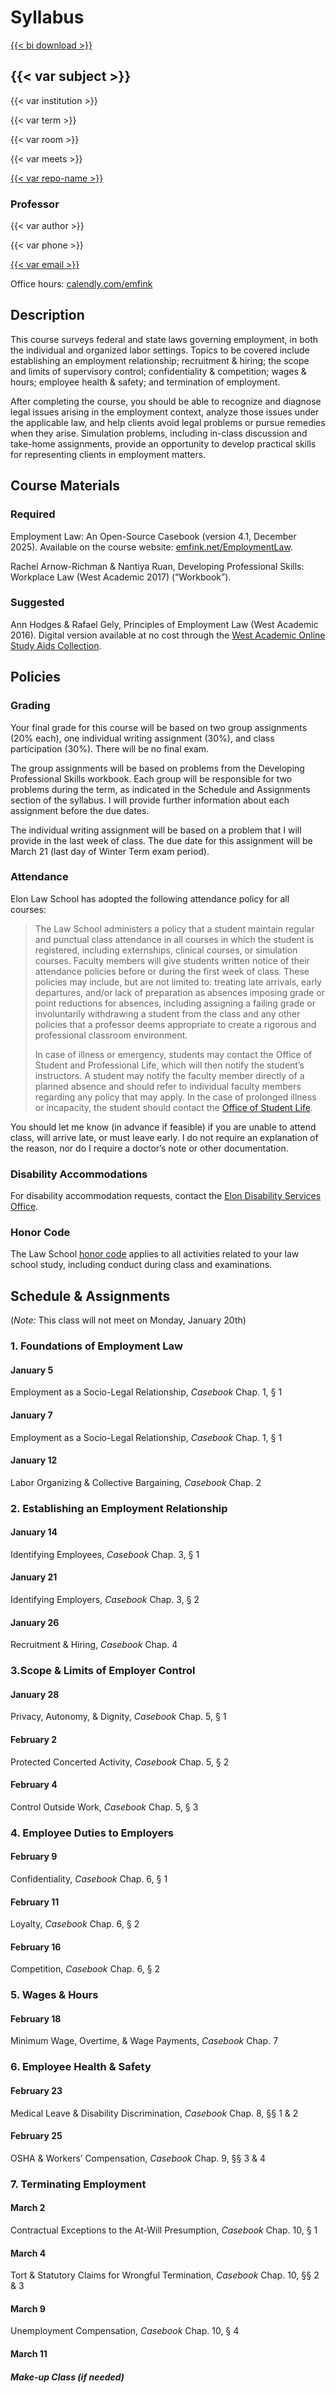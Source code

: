 # Syllabus {.unnumbered}

[{{< bi download >}}]({{< var syllabus-download >}} "Download Syllabus")

::: {.syllabus-header}

## {{< var subject >}} {.unnumbered}

{{< var institution >}}

{{< var term >}}

{{< var room >}}

{{< var meets >}}

[{{< var repo-name >}}]({{< var repo-url >}})

### Professor

{{< var author >}}

{{< var phone >}}

[{{< var email >}}](mailto:{{< var email >}})

Office hours: [[calendly.com/emfink]({{< var appointments >}})]{.mono-font-smaller}

:::

::: {.syllabus}

## Description {.unnumbered}

This course surveys federal and state laws governing employment, in both the individual and organized labor settings. Topics to be covered include establishing an employment relationship; recruitment & hiring; the scope and limits of supervisory control; confidentiality & competition; wages & hours; employee health & safety; and termination of employment. 

After completing the course, you should be able to recognize and diagnose legal issues arising in the employment context, analyze those issues under the applicable law, and help clients avoid legal problems or pursue remedies when they arise. Simulation problems, including in-class discussion and take-home assignments, provide an opportunity to develop practical skills for representing clients in employment matters.

## Course Materials {.unnumbered}

### Required

Employment Law: An Open-Source Casebook (version 4.1, December 2025). Available on the course website: [emfink.net/EmploymentLaw](http://www.emfink.net/EmploymentLaw).  

Rachel Arnow-Richman & Nantiya Ruan, Developing Professional Skills: Workplace Law (West Academic 2017) ("Workbook"). 

### Suggested

Ann Hodges & Rafael Gely, Principles of Employment Law (West Academic 2016). Digital version available at no cost through the [West Academic Online Study Aids Collection](https://subscription.westacademic.com/).

## Policies {.unnumbered}

### Grading

Your final grade for this course will be based on two group assignments (20% each), one individual writing assignment (30%), and class participation (30%). There will be no final exam.

The group assignments will be based on problems from the Developing Professional Skills workbook. Each group will be responsible for two problems during the term, as indicated in the Schedule and Assignments section of the syllabus. I will provide further information about each assignment before the due dates. 

The individual writing assignment will be based on a problem that I will provide in the last week of class. The due date for this assignment will be March 21 (last day of Winter Term exam period). 

### Attendance

Elon Law School has adopted the following attendance policy for all courses:

> The Law School administers a policy that a student maintain regular and punctual class attendance in all courses in which the student is registered, including externships, clinical courses, or simulation courses. Faculty members will give students written notice of their attendance policies before or during the first week of class. These policies may include, but are not limited to: treating late arrivals, early departures, and/or lack of preparation as absences  imposing grade or point reductions for absences, including assigning a failing grade or involuntarily withdrawing a student from the class  and any other policies that a professor deems appropriate to create a rigorous and professional classroom environment.
>  
> In case of illness or emergency, students may contact the Office of Student and Professional Life, which will then notify the student’s instructors. A student may notify the faculty member directly of a planned absence and should refer to individual faculty members regarding any policy that may apply. In the case of prolonged illness or incapacity, the student should contact the [Office of Student Life](https://www.elon.edu/u/law/students/).

You should let me know (in advance if feasible) if you are unable to attend class, will arrive late, or must leave early. I do not require an explanation of the reason, nor do I require a doctor's note or other documentation.

### Disability Accommodations

For disability accommodation requests, contact the [Elon Disability Services Office](https://www.elon.edu/u/academics/koenigsberger-learning-center/disabilities-resources/homepage/graduate-student-resources/).

### Honor Code

The Law School [honor code](https://www.elon.edu/u/law/students/honor-code/) applies to all activities related to your law school study, including conduct during class and examinations.

## Schedule & Assignments {.unnumbered}

(_Note:_ This class will not meet on Monday, January 20th)

### 1\. Foundations of Employment Law

#### January 5

Employment as a Socio-Legal Relationship, _Casebook_ Chap. 1, § 1

#### January 7

Employment as a Socio-Legal Relationship, _Casebook_ Chap. 1, § 1

#### January 12

Labor Organizing & Collective Bargaining, _Casebook_ Chap. 2

### 2\. Establishing an Employment Relationship

#### January 14 

Identifying Employees, _Casebook_ Chap. 3, § 1

#### January 21 

Identifying Employers, _Casebook_ Chap. 3, § 2

#### January 26 

Recruitment & Hiring, _Casebook_ Chap. 4

### 3\.Scope & Limits of Employer Control

#### January 28

Privacy, Autonomy, & Dignity, _Casebook_ Chap. 5, § 1

#### February 2

Protected Concerted Activity, _Casebook_ Chap. 5, § 2

#### February 4 

Control Outside Work, _Casebook_ Chap. 5, § 3

### 4\. Employee Duties to Employers

#### February 9

Confidentiality, _Casebook_ Chap. 6, § 1

#### February 11 

Loyalty, _Casebook_ Chap. 6, § 2

#### February 16

Competition, _Casebook_ Chap. 6, § 2 

### 5\. Wages & Hours

#### February 18

Minimum Wage, Overtime, & Wage Payments, _Casebook_ Chap. 7

### 6\. Employee Health & Safety

#### February 23

Medical Leave & Disability Discrimination, _Casebook_ Chap. 8, §§ 1 & 2

#### February 25

OSHA & Workers' Compensation, _Casebook_ Chap. 9, §§ 3 & 4

### 7\. Terminating Employment

#### March 2

Contractual Exceptions to the At-Will Presumption, _Casebook_ Chap. 10, § 1

#### March 4

Tort & Statutory Claims for Wrongful Termination, _Casebook_ Chap. 10, §§ 2 & 3

#### March 9 

Unemployment Compensation, _Casebook_ Chap. 10, § 4

#### March 11 

##### Make-up Class (if needed)

:::